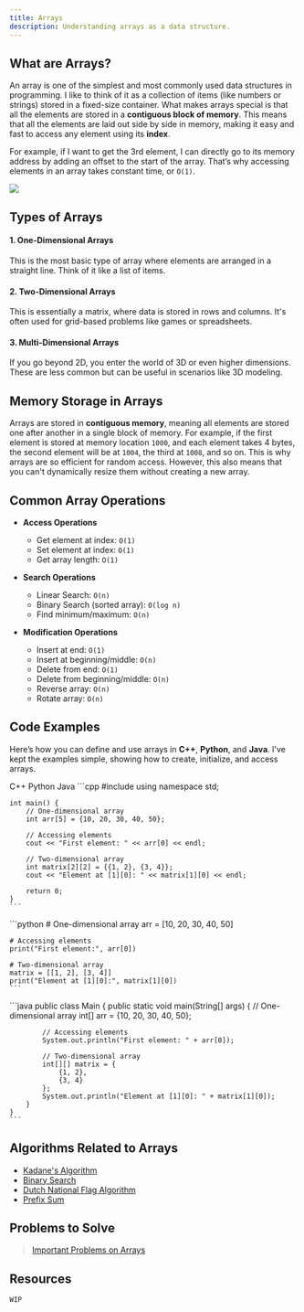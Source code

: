 ```yaml
---
title: Arrays
description: Understanding arrays as a data structure.
---
```


## <HoverUnderline>What are Arrays?</HoverUnderline>

An array is one of the simplest and most commonly used data structures in programming. I like to think of it as a collection of items (like numbers or strings) stored in a fixed-size container. What makes arrays special is that all the elements are stored in a **contiguous block of memory**. This means that all the elements are laid out side by side in memory, making it easy and fast to access any element using its **index**.

For example, if I want to get the 3rd element, I can directly go to its memory address by adding an offset to the start of the array. That’s why accessing elements in an array takes constant time, or `O(1)`.

![](/array.png)

## <HoverUnderline>Types of Arrays</HoverUnderline>

#### 1. One-Dimensional Arrays
This is the most basic type of array where elements are arranged in a straight line. Think of it like a list of items.

#### 2. Two-Dimensional Arrays
This is essentially a matrix, where data is stored in rows and columns. It's often used for grid-based problems like games or spreadsheets.

#### 3. Multi-Dimensional Arrays
If you go beyond 2D, you enter the world of 3D or even higher dimensions. These are less common but can be useful in scenarios like 3D modeling.

## <HoverUnderline>Memory Storage in Arrays</HoverUnderline>

Arrays are stored in **contiguous memory**, meaning all elements are stored one after another in a single block of memory. For example, if the first element is stored at memory location `1000`, and each element takes 4 bytes, the second element will be at `1004`, the third at `1008`, and so on. This is why arrays are so efficient for random access. However, this also means that you can't dynamically resize them without creating a new array.

## <HoverUnderline>Common Array Operations</HoverUnderline>

- **Access Operations**
  - Get element at index: `O(1)`
  - Set element at index: `O(1)`
  - Get array length: `O(1)`

- **Search Operations**
  - Linear Search: `O(n)`
  - Binary Search (sorted array): `O(log n)`
  - Find minimum/maximum: `O(n)`

- **Modification Operations**
  - Insert at end: `O(1)`
  - Insert at beginning/middle: `O(n)`
  - Delete from end: `O(1)`
  - Delete from beginning/middle: `O(n)`
  - Reverse array: `O(n)`
  - Rotate array: `O(n)`

## <HoverUnderline>Code Examples</HoverUnderline>

Here’s how you can define and use arrays in **C++**, **Python**, and **Java**. I've kept the examples simple, showing how to create, initialize, and access arrays.

<Tabs defaultValue="python" className="pt-5 pb-1">
  <TabsList>
    <TabsTrigger value="cpp">C++</TabsTrigger>
    <TabsTrigger value="python">Python</TabsTrigger>
    <TabsTrigger value="java">Java</TabsTrigger>
  </TabsList>

  <TabsContent value="cpp">
    ```cpp
    #include <iostream>
    using namespace std;

    int main() {
        // One-dimensional array
        int arr[5] = {10, 20, 30, 40, 50};

        // Accessing elements
        cout << "First element: " << arr[0] << endl;

        // Two-dimensional array
        int matrix[2][2] = {{1, 2}, {3, 4}};
        cout << "Element at [1][0]: " << matrix[1][0] << endl;

        return 0;
    }
    ```
  </TabsContent>

  <TabsContent value="python">
    ```python
    # One-dimensional array
    arr = [10, 20, 30, 40, 50]

    # Accessing elements
    print("First element:", arr[0])

    # Two-dimensional array
    matrix = [[1, 2], [3, 4]]
    print("Element at [1][0]:", matrix[1][0])
    ```
  </TabsContent>

  <TabsContent value="java">
    ```java
    public class Main {
        public static void main(String[] args) {
            // One-dimensional array
            int[] arr = {10, 20, 30, 40, 50};

            // Accessing elements
            System.out.println("First element: " + arr[0]);

            // Two-dimensional array
            int[][] matrix = {
                {1, 2},
                {3, 4}
            };
            System.out.println("Element at [1][0]: " + matrix[1][0]);
        }
    }
    ```
  </TabsContent>
</Tabs>

## <HoverUnderline>Algorithms Related to Arrays</HoverUnderline>

- [Kadane's Algorithm](array/kadane/)
- [Binary Search](../algorithms/binary-search/)
- [Dutch National Flag Algorithm](array/dnf/)
- [Prefix Sum](array/prefix-sum/)

## <HoverUnderline>Problems to Solve</HoverUnderline>

> [Important Problems on Arrays](https://leetcode.com/problem-list/a630svvj/)

## <HoverUnderline>Resources</HoverUnderline>

`WIP`